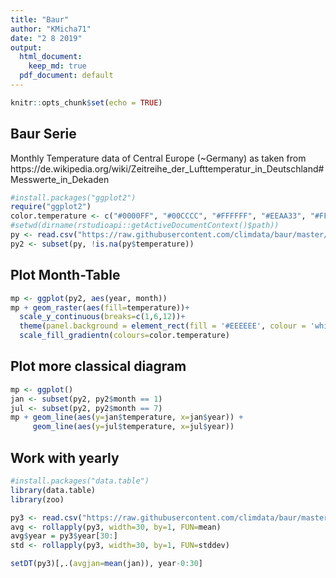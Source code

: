 ```yaml
---
title: "Baur"
author: "KMicha71"
date: "2 8 2019"
output:
  html_document: 
    keep_md: true
  pdf_document: default
---
```


```r
knitr::opts_chunk$set(echo = TRUE)
```

## Baur Serie


Monthly Temperature data of Central Europe (~Germany) as taken from
https://de.wikipedia.org/wiki/Zeitreihe_der_Lufttemperatur_in_Deutschland#Messwerte_in_Dekaden


```r
#install.packages("ggplot2")
require("ggplot2")
color.temperature <- c("#0000FF", "#00CCCC", "#FFFFFF", "#EEAA33", "#FF5555")
#setwd(dirname(rstudioapi::getActiveDocumentContext()$path))
py <- read.csv("https://raw.githubusercontent.com/climdata/baur/master/csv/baur_monthly.csv", sep=";")
py2 <- subset(py, !is.na(py$temperature))
```

## Plot Month-Table

```r
mp <- ggplot(py2, aes(year, month))
mp + geom_raster(aes(fill=temperature))+
  scale_y_continuous(breaks=c(1,6,12))+
  theme(panel.background = element_rect(fill = '#EEEEEE', colour = 'white'), legend.position="right", text=element_text(size=14))+
  scale_fill_gradientn(colours=color.temperature)
```

## Plot more classical diagram

```r
mp <- ggplot()
jan <- subset(py2, py2$month == 1)
jul <- subset(py2, py2$month == 7)
mp + geom_line(aes(y=jan$temperature, x=jan$year)) + 
     geom_line(aes(y=jul$temperature, x=jul$year))
```

## Work with yearly

```r
#install.packages("data.table")
library(data.table)
library(zoo)

py3 <- read.csv("https://raw.githubusercontent.com/climdata/baur/master/csv/baur_yearly.csv", sep=";")
avg <- rollapply(py3, width=30, by=1, FUN=mean)
avg$year = py3$year[30:]
std <- rollapply(py3, width=30, by=1, FUN=stddev)

setDT(py3)[,.(avgjan=mean(jan)), year-0:30]
```